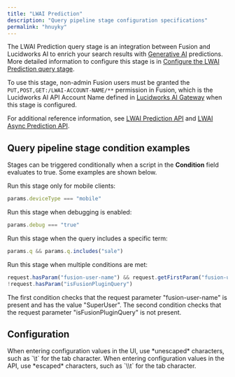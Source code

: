 ```yaml
---
title: "LWAI Prediction"
description: "Query pipeline stage configuration specifications"
permalink: "hnuyky"
---
```


The LWAI Prediction query stage is an integration between Fusion and Lucidworks AI to enrich your search results with [Generative AI](/lw-platform/ai/r7ai90/generative-ai) predictions.
More detailed information to configure this stage is in [Configure the LWAI Prediction query stage](/how-to/6w8lxy/configure-fusion-lwai-prediction-query-stage).

To use this stage, non-admin Fusion users must be granted the `PUT,POST,GET:/LWAI-ACCOUNT-NAME/**` permission in Fusion, which is the Lucidworks AI API Account Name defined in [Lucidworks AI Gateway](/lw-platform/ai/41gdb7/lucidworks-ai-gateway) when this stage is configured.

For additional reference information, see [LWAI Prediction API](/lw-platform/ai/8bx4m9/prediction-api) and [LWAI Async Prediction API](/lw-platform/ai/55ug0f/async-prediction-api).

## Query pipeline stage condition examples

Stages can be triggered conditionally when a script in the **Condition** field evaluates to true.
Some examples are shown below.

Run this stage only for mobile clients:

```js
params.deviceType === "mobile"
```

Run this stage when debugging is enabled:

```js
params.debug === "true"
```

Run this stage when the query includes a specific term:

```js
params.q && params.q.includes("sale")
```

Run this stage when multiple conditions are met:

```js
request.hasParam("fusion-user-name") && request.getFirstParam("fusion-user-name").equals("SuperUser");
!request.hasParam("isFusionPluginQuery")
```

The first condition checks that the request parameter "fusion-user-name" is present and has the value "SuperUser".
The second condition checks that the request parameter "isFusionPluginQuery" is not present.

## Configuration

<Tip>
When entering configuration values in the UI, use *unescaped* characters, such as `\t` for the tab character. When entering configuration values in the API, use *escaped* characters, such as `\\t` for the tab character.
</Tip>


<SchemaParamFields schema={schema}/>
